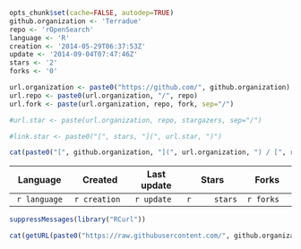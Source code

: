 ```r
opts_chunk$set(cache=FALSE, autodep=TRUE)
github.organization <- 'Terradue'
repo <- 'rOpenSearch'
language <- 'R'
creation <- '2014-05-29T06:37:53Z'
update <- '2014-09-04T07:47:46Z'
stars <- '2'
forks <- '0'
```
```r
url.organization <- paste0("https://github.com/", github.organization)
url.repo <- paste0(url.organization, "/", repo)
url.fork <- paste(url.organization, repo, fork, sep="/")

#url.star <- paste(url.organization, repo, stargazers, sep="/")

#link.star <- paste0("[", stars, "](", url.star, ")")

cat(paste0("[", github.organization, "](", url.organization, ") / [", repo, "](", url.repo, ")")) 
```

|    Language   | Created       | Last update | Stars         | Forks      | 
|:-------------:|---------------|-------------|---------------|------------|
| `r language`  | `r creation`  | `r update`  | `r     stars` | `r forks`  |


```r
suppressMessages(library("RCurl"))

cat(getURL(paste0("https://raw.githubusercontent.com/", github.organization, "/", repo, "/master/README.md")))
```

